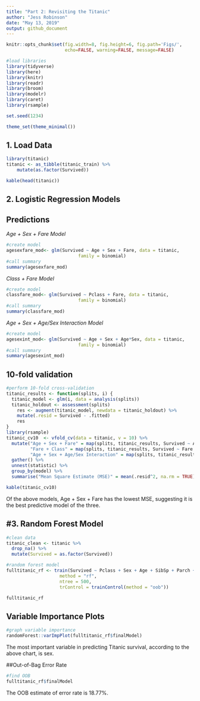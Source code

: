```yaml
---
title: "Part 2: Revisiting the Titanic"
author: "Jess Robinson"
date: "May 13, 2019"
output: github_document
---
```


```r
knitr::opts_chunk$set(fig.width=8, fig.height=6, fig.path='Figs/',
                      echo=FALSE, warning=FALSE, message=FALSE)
```

```r
#load libraries
library(tidyverse)
library(here)
library(knitr)
library(readr)
library(broom)
library(modelr)
library(caret)
library(rsample)

set.seed(1234)

theme_set(theme_minimal())
```

1. Load Data
------

```r
library(titanic)
titanic <- as_tibble(titanic_train) %>%
    mutate(as.factor(Survived))

kable(head(titanic)) 
```

2. Logistic Regression Models
------
## Predictions

*Age + Sex + Fare Model* 
```r
#create model 
agesexfare_mod<- glm(Survived ~ Age + Sex + Fare, data = titanic,
                           family = binomial)
#call summary
summary(agesexfare_mod)

```

*Class + Fare Model*
```r
#create model
classfare_mod<- glm(Survived ~ Pclass + Fare, data = titanic,
                           family = binomial)
#call summary
summary(classfare_mod)
```

*Age + Sex + Age/Sex Interaction Model*
```r
#create model
agesexint_mod<- glm(Survived ~ Age + Sex + Age*Sex, data = titanic,
                           family = binomial)
#call summary
summary(agesexint_mod)
```

## 10-fold validation
```r
#perform 10-fold cross-validation
titanic_results <- function(splits, i) {
  titanic_model <- glm(i, data = analysis(splits))
  titanic_holdout <- assessment(splits)
    res <- augment(titanic_model, newdata = titanic_holdout) %>%
    mutate(.resid = Survived - .fitted)
    res
}
library(rsample)
titanic_cv10  <- vfold_cv(data = titanic, v = 10) %>%
  mutate("Age + Sex + Fare" = map(splits, titanic_results, Survived ~ Age + Sex + Fare),
         "Fare + Class" = map(splits, titanic_results, Survived ~ Fare + Pclass),
         "Age + Sex + Age/Sex Interaction" = map(splits, titanic_results, Survived ~ Age + Sex + Age*Sex))  %>% 
  gather() %>% 
  unnest(statistic) %>% 
  group_by(model) %>% 
  summarise("Mean Square Estimate (MSE)" = mean(.resid^2, na.rm = TRUE)) 

kable(titanic_cv10)
```

Of the above models, Age + Sex + Fare has the lowest MSE, suggesting it is the best predictive model of the three.

#3. Random Forest Model
------
```r
#clean data
titanic_clean <- titanic %>%
  drop_na() %>%
  mutate(Survived = as.factor(Survived))

#random forest model 
fulltitanic_rf <- train(Survived ~ Pclass + Sex + Age + SibSp + Parch + Fare + Embarked, data = titanic_clean,
                    method = "rf",
                    ntree = 500,
                    trControl = trainControl(method = "oob"))

fulltitanic_rf 
```
## Variable Importance Plots
```r
#graph variable importance
randomForest::varImpPlot(fulltitanic_rf$finalModel)
```

The most important variable in predicting Titanic survival, according to the above chart, is sex.

##Out-of-Bag Error Rate
```r
#find OOB
fulltitanic_rf$finalModel
```

The OOB estimate of error rate is 18.77%.
